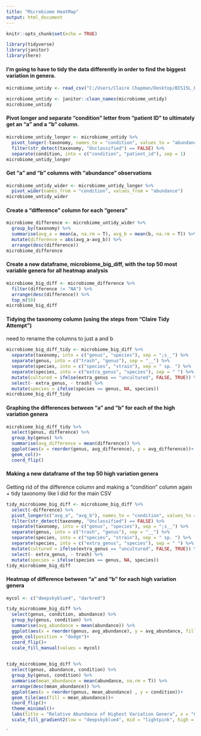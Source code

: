 ```yaml
---
title: "Microbiome HeatMap"
output: html_document
---
```


```r
knitr::opts_chunk$set(echo = TRUE)
```

```r
library(tidyverse)
library(janitor)
library(here)
```
#### I'm going to have to tidy the data differently in order to find the biggest variation in genera.
```r
microbiome_untidy <- read_csv("C:/Users/Claire Chapman/Desktop/BIS15L_Project_Group11/untidy_data/ASD meta abundance 2.csv")
```
```r
microbiome_untidy <- janitor::clean_names(microbiome_untidy)
microbiome_untidy
```

#### Pivot longer and separate "condition" letter from "patient ID" to ultimately get an "a" and a "b" column.
```r
microbiome_untidy_longer <- microbiome_untidy %>% 
  pivot_longer(-taxonomy, names_to = "condition", values_to = "abundance")%>% 
  filter(str_detect(taxonomy, "Unclassified") == FALSE) %>% 
  separate(condition, into = c("condition", "patient_id"), sep = 1)
microbiome_untidy_longer
```

#### Get "a" and "b" columns with "abundance" observations
```r
microbiome_untidy_wider <- microbiome_untidy_longer %>% 
  pivot_wider(names_from = "condition", values_from = "abundance")
microbiome_untidy_wider
```

#### Create a "difference" column for each "genera"
```r
microbiome_difference <- microbiome_untidy_wider %>% 
  group_by(taxonomy) %>% 
  summarise(avg_a = mean(a, na.rm = T), avg_b = mean(b, na.rm = T)) %>% 
  mutate(difference = abs(avg_a-avg_b)) %>% 
  arrange(desc(difference))
microbiome_difference
```

#### Create a new dataframe, **microbiome_big_diff**, with the top 50 most variable genera for all heatmap analysis
```r
microbiome_big_diff <- microbiome_difference %>% 
  filter(difference != "NA") %>% 
  arrange(desc(difference)) %>% 
  top_n(50)
microbiome_big_diff
```
#### Tidying the taxonomy column (using the steps from "Claire Tidy Attempt")
need to rename the columns to just a and b
```r
microbiome_big_diff_tidy <- microbiome_big_diff %>% 
  separate(taxonomy, into = c("genus", "species"), sep = ";s__") %>% 
  separate(genus, into = c("trash", "genus"), sep = "__") %>% 
  separate(species, into = c("species", "strain"), sep = " sp. ") %>%
  separate(species, into = c("extra_genus", "species"), sep = " ") %>% 
  mutate(cultured = ifelse(extra_genus == "uncultured", FALSE, TRUE)) %>% 
  select(- extra_genus, - trash) %>% 
  mutate(species = ifelse(species == genus, NA, species))
microbiome_big_diff_tidy
```
#### Graphing the differences between "a" and "b" for each of the high variation genera
```r
microbiome_big_diff_tidy %>% 
  select(genus, difference) %>% 
  group_by(genus) %>% 
  summarise(avg_difference = mean(difference)) %>% 
  ggplot(aes(x = reorder(genus, avg_difference), y = avg_difference))+
  geom_col()+
  coord_flip()
```


#### Making a new dataframe of the top 50 high variation genera
Getting rid of the difference column and making a "condition" column again + tidy taxonomy like I did for the main CSV
```r
tidy_microbiome_big_diff <- microbiome_big_diff %>% 
  select(-difference) %>% 
  pivot_longer(c("avg_a", "avg_b"), names_to = "condition", values_to = "abundance") %>% 
  filter(str_detect(taxonomy, "Unclassified") == FALSE) %>% 
  separate(taxonomy, into = c("genus", "species"), sep = ";s__") %>% 
  separate(genus, into = c("trash", "genus"), sep = "__") %>% 
  separate(species, into = c("species", "strain"), sep = " sp. ") %>%
  separate(species, into = c("extra_genus", "species"), sep = " ") %>% 
  mutate(cultured = ifelse(extra_genus == "uncultured", FALSE, TRUE)) %>% 
  select(- extra_genus, - trash) %>% 
  mutate(species = ifelse(species == genus, NA, species)) 
tidy_microbiome_big_diff
```


#### Heatmap of difference between "a" and "b" for each high variation genera
```r
mycol <- c("deepskyblue4", "darkred")
```


```r
tidy_microbiome_big_diff %>% 
  select(genus, condition, abundance) %>% 
  group_by(genus, condition) %>% 
  summarise(avg_abundance = mean(abundance)) %>% 
  ggplot(aes(x = reorder(genus, avg_abundance), y = avg_abundance, fill = condition))+
  geom_col(position = "dodge")+
  coord_flip()+
  scale_fill_manual(values = mycol)
  
```


```r
tidy_microbiome_big_diff %>% 
  select(genus, abundance, condition) %>% 
  group_by(genus, condition) %>%
  summarise(mean_abundance = mean(abundance, na.rm = T)) %>% 
  arrange(desc(mean_abundance)) %>% 
  ggplot(aes(x = reorder(genus, mean_abundance) , y = condition))+
  geom_tile(aes(fill = mean_abundance))+
  coord_flip()+
  theme_minimal()+
  labs(title = "Relative Abundance of Highest Variation Genera", x = "Condition", y = "Genera")+
  scale_fill_gradient2(low = "deepskyblue4", mid = "lightpink", high = "darkred", midpoint = 2000)
```
`





